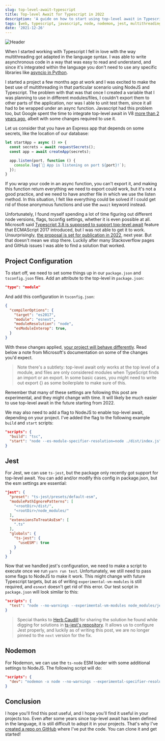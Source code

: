 ```yaml
---
slug: top-level-await-typescript
title: Top-level Await for Typescript in 2022
description: 'A guide on how to start using top-level await in Typescript. This starter includes a TypeScript repo with the configuration necessary for Nodemon and Jest as well.'
tags: [web, typescript, javascript, node, nodemon, jest, multithreading, async, await]
date: '2021-12-26'
---
```


![Header](https://storage.googleapis.com/alinalihassan-portfolio-assets/top-level-await-typescript-header.jpeg)

When I started working with Typescript I fell in love with the way multithreading got adapted in the language syntax.
I was able to write asynchronous code in a way that was easy to read and understand, and since it's integrated within the language you don't need to
use any specific libraries like [asyncio in Python](https://docs.python.org/3/library/asyncio-task.html#coroutines).

I started a project a few months ago at work and I was excited to make the best use of multithreading in that particular scenario using NodeJS and Typescript.
The problem with that was that once I created a variable that I was planning to use in different modules/files, I couldn't export them to other parts
of the application, nor was I able to unit test them, since it all had to be wrapped under an async function. Javascript had this problem too, but Google spent the time to
integrate top-level await in V8 [more than 2 years ago](https://v8.dev/features/top-level-await), albeit with some changes required to use it.

Let us consider that you have an Express app that depends on some secrets, like the location of our database: 

```ts
let startApp = async () => {
  const secrets = await requestSecrets();
  const app = await createApp(secrets);

  app.listen(port, function () {
    console.log(`🚀 App is listening on port ${port}!`);
  });
}
```

If you wrap your code in an async function, you can't export it, and making this function return everything we need to export could work, 
but it's not a good practice, and we need to have another file in which we use the listen method. In this situation, I felt like everything could be solved
if I could get rid of those anonymous functions and use the `await` keyword instead.

Unfortunately, I found myself spending a lot of time figuring out different node versions, flags, tsconfig settings, whether it is even possible at all.
Microsoft said [Typescript 3.8 is supposed to support top-level await](https://www.typescriptlang.org/docs/handbook/release-notes/typescript-3-8.html#top-level-await) 
feature that ECMAScript 2017 introduced, but I was not able to get it to work. Unsurprisingly, [the proposal is set for publication in 2022](https://github.com/tc39/proposals/blob/main/finished-proposals.md), next year.
But that doesn't mean we stop there. Luckily after many Stackoverflow pages and GitHub issues I was able to find a solution that worked.

## Project Configuration

To start off, we need to set some things up in our `package.json` and `tsconfig.json` files. Add an attribute to the top-level in `package.json`:

```json
"type": "module"
```

And add this configuration in `tsconfig.json`:

```json
{
  "compilerOptions": {
    "target": "es2017",
    "module": "esnext",
    "moduleResolution": "node",
    "esModuleInterop": true,
  }
}
```

With these changes applied, [your project will behave differently](https://www.typescriptlang.org/docs/handbook/release-notes/typescript-3-8.html#top-level-await). Read below a note from Microsoft's documentation on some of the changes you'd expect.
> Note there's a subtlety: top-level await only works at the top level of a module, and files are only considered modules when TypeScript finds an import or an export. In some basic cases, you might need to write out export {} as some boilerplate to make sure of this.

Remember that many of these settings are following this post are experimental, and they might change with time. It will likely be much easier
to use top-level await in the future starting from 2022.

We may also need to add a flag to NodeJS to enable top-level await, depending on your project.
I've added the flag to the following example `build` and `start` scripts:

```json
"scripts": {
  "build": "tsc",
  "start": "node --es-module-specifier-resolution=node ./dist/index.js",
}
```

## Jest

For Jest, we can use `ts-jest`, but the package only recently got support for top-level await. You can add and/or modify this config in package.json, but the esm settings are essential:
```json
"jest": {
  "preset": "ts-jest/presets/default-esm",
  "modulePathIgnorePatterns": [
    "<rootDir>/dist/",
    "<rootDir>/node_modules/"
  ],
  "extensionsToTreatAsEsm": [
    ".ts"
  ],
  "globals": {
    "ts-jest": {
      "useESM": true
    }
  }
}
```

Now that we handled jest's configuration, we need to make a script to execute once we run `yarn run test`. Unfortunately, we still need to pass some flags to NodeJS
to make it work. This might change with future Typescript targets, but as of writing `experimental-vm-modules` is still required, and `esnext` doesn't get rid of this error.
Our test script in `package.json` will look similar to this:
```json
"scripts": {
  "test": "node --no-warnings --experimental-vm-modules node_modules/jest/bin/jest.js"
}
```

> Special thanks to [Herb Caudill](https://github.com/HerbCaudill) for sharing the solution he found while digging for solutions in [ts-jest's repository](https://github.com/kulshekhar/ts-jest/issues/2057#issuecomment-969045008).
It allows us to configure Jest properly, and luckily as of writing this post, we are no longer pinned to the `next` version for the fix.

## Nodemon

For Nodemon, we can use the `ts-node` ESM loader with some additional settings to NodeJS. The following script will do:

```json
"scripts": {
  "dev": "nodemon -x node --no-warnings --experimental-specifier-resolution=node --loader ts-node/esm index.ts"
}
```

## Conclusion

I hope you'll find this post useful, and I hope you'll find it useful in your projects too. Even after some years since top-level await has been defined
in the language, it is still difficult to adopt it in your projects. That's why I've [created a repo on GitHub](https://github.com/alinalihassan/top-level-await) where I've put the code. 
You can clone it and get started!